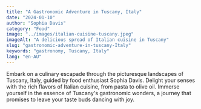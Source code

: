 ```yaml
---
title: "A Gastronomic Adventure in Tuscany, Italy"
date: "2024-01-10"
author: "Sophia Davis"
category: "Food"
image: "../images/italian-cuisine-tuscany.jpeg"
imageAlt: "A delicious spread of Italian cuisine in Tuscany"
slug: "gastronomic-adventure-in-tuscany-Italy"
keywords: "gastronomy, Tuscany, Italy"
lang: "en-AU"
---
```


Embark on a culinary escapade through the picturesque landscapes of Tuscany, Italy, guided by food enthusiast Sophia Davis. Delight your senses with the rich flavors of Italian cuisine, from pasta to olive oil. Immerse yourself in the essence of Tuscany's gastronomic wonders, a journey that promises to leave your taste buds dancing with joy.
